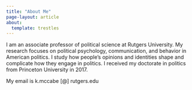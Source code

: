 ```yaml
---
title: "About Me"
page-layout: article
about:
  template: trestles
---
```


I am an associate professor of political science at Rutgers University. My research focuses on political psychology, communication, and behavior in American politics. I study how people's opinions and identities shape and complicate how they engage in politics. I received my doctorate in politics from Princeton University in 2017.

My email is k.mccabe [@] rutgers.edu